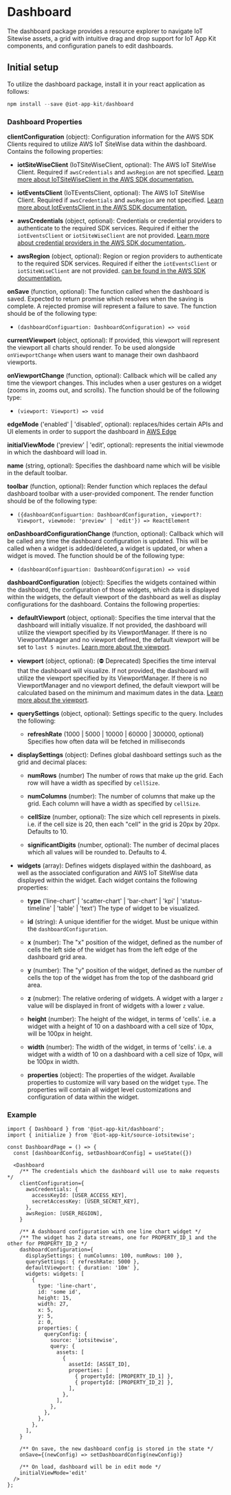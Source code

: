 
<Meta title="Components/Dashboard" />

# Dashboard

The dashboard package provides a resource explorer to navigate IoT Sitewise assets, a grid with intuitive drag and drop support for IoT App Kit components, and configuration panels to edit dashboards.

## Initial setup

To utilize the dashboard package, install it in your react application as follows:

```js
npm install --save @iot-app-kit/dashboard
```

### Dashboard Properties

**clientConfiguration** (object): Configuration information for the AWS SDK Clients required to utilize AWS IoT SiteWise data within the dashboard. Contains the following properties:

- **iotSiteWiseClient** (IoTSiteWiseClient, optional): The AWS IoT SiteWise Client. Required if `awsCredentials` and `awsRegion` are not specified. [Learn more about IoTSiteWiseClient in the AWS SDK documentation.](https://docs.aws.amazon.com/AWSJavaScriptSDK/v3/latest/clients/client-iotsitewise/) 

- **iotEventsClient** (IoTEventsClient, optional): The AWS IoT SiteWise Client. Required if `awsCredentials` and `awsRegion` are not specified. [Learn more about IotEventsClient in the AWS SDK documentation.](https://docs.aws.amazon.com/AWSJavaScriptSDK/v3/latest/clients/client-iot-events/)

- **awsCredentials** (object, optional): Credentials or credential providers to authenticate to the required SDK services. Required if either the `iotEventsClient` or `iotSiteWiseClient` are not provided. [Learn more about credential providers in the AWS SDK documentation.](https://docs.aws.amazon.com/AWSJavaScriptSDK/v3/latest/modules/_aws_sdk_credential_providers.html).

- **awsRegion** (object, optional): Region or region providers to authenticate to the required SDK services. Required if either the `iotEventsClient` or `iotSiteWiseClient` are not provided. [can be found in the AWS SDK documentation.](https://docs.aws.amazon.com/AWSJavaScriptSDK/v3/latest/index.html)

**onSave** (function, optional): The function called when the dashboard is saved. Expected to return promise which resolves when the saving is complete. A rejected promise
will represent a failure to save. The function should be of the following type:
- `(dashboardConfiguartion: DashboardConfiguration) => void`

**currentViewport** (object, optional): If provided, this viewport will represent the viewport all charts should render. To be used alongside `onViewportChange` when users want to manage their own dashbaord viewports. 

**onViewportChange** (function, optional): Callback which will be called any time the viewport changes. This includes when a user gestures on a widget (zooms in, zooms out, and scrolls). The function should be of the following type:
- `(viewport: Viewport) => void`

**edgeMode** ('enabled' | 'disabled', optional): replaces/hides certain APIs and UI elements in order to support the dashboard in [AWS Edge](https://aws.amazon.com/edge/)

**initialViewMode** ('preview' | 'edit', optional): represents the initial viewmode in which the dashboard will load in.

**name** (string, optional): Specifies the dashboard name which will be visible in the default toolbar.

**toolbar** (function, optional): Render function which replaces the defaul dashboard toolbar with a user-provided component. The render function should be of the following type:
- `({dashboardConfiguartion: DashboardConfiguration, viewport?: Viewport, viewmode: 'preview' | 'edit'}) => ReactElement`

**onDashboardConfigurationChange** (function, optional): Callback which will be called any time the dashboard configuration is updated. This will be called when a widget is added/deleted, a widget is updated, or when a widget is moved. The function should be of the following type:
- `(dashboardConfiguartion: DashboardConfiguration) => void`

**dashboardConfiguration** (object): Specifies the widgets contained within the dashboard, the configuration of those widgets, which data is displayed within the widgets, the default viewport of the dashboard
as well as display configurations for the dashboard. Contains the following properties:

- **defaultViewport** (object, optional): Specifies the time interval that the dashboard will initially visualize. If not provided, the dashboard will utilize the viewport specified by its ViewportManager. If there is no ViewportManager and no viewport defined, the default viewport will be set to `last 5 minutes`. [Learn more about the viewport](/docs/core-viewport--docs).

- **viewport** (object, optional): (⛔️ Deprecated) Specifies the time interval that the dashboard will visualize. If not provided, the dashboard will utilize the viewport specified by its ViewportManager. If there is no ViewportManager and no viewport defined, the default viewport will be calculated based on the minimum and maximum dates in the data. [Learn more about the viewport](/docs/core-viewport--docs).

- **querySettings** (object, optional): Settings specific to the query. Includes the following:
  - **refreshRate** (1000 | 5000 | 10000 | 60000 | 300000, optional) Specifies how often data will be fetched in milliseconds

- **displaySettings** (object): Defines global dashboard settings such as the grid and decimal places:
  - **numRows** (number) The number of rows that make up the grid. Each row will have a width as specified by `cellSize`.

  - **numColumns** (number): The number of columns that make up the grid. Each column will have a width as specified by `cellSize`.

  - **cellSize** (number, optional): The size which cell represents in pixels. i.e. if the cell size is 20, then each "cell" in the grid is 20px by 20px. Defaults to 10.

  - **significantDigits** (number, optional): The number of decimal places which all values will be rounded to. Defaults to 4.

- **widgets** (array): Defines widgets displayed within the dashboard, as well as the associated configuration and AWS IoT SiteWise data displayed within the widget. Each widget contains the following properties:
  - **type** ('line-chart' | 'scatter-chart' | 'bar-chart' | 'kpi' | 'status-timeline' | 'table' | 'text') The type of widget to be visualized.

  - **id** (string): A unique identifier for the widget. Must be unique within the `dashboardConfiguration`.

  - **x** (number): The "x" position of the widget, defined as the number of cells the left side of the widget has from the left edge of the dashboard grid area.

  - **y** (number): The "y" position of the widget, defined as the number of cells the top of the widget has from the top of the dashboard grid area.

  - **z** (nubmer): The relative ordering of widgets. A widget with a larger `z` value will be displayed in front of widgets with a lower `z` value.

  - **height** (number): The height of the widget, in terms of 'cells'. i.e. a widget with a height of 10 on a dashboard with a cell size of 10px, will be 100px in height.

  - **width** (number): The width of the widget, in terms of 'cells'. i.e. a widget with a width of 10 on a dashboard with a cell size of 10px, will be 100px in width.

  - **properties** (object): The properties of the widget. Available properties to customize will vary based on the widget `type`. The properties will contain all widget level customizations
    and configuration of data within the widget.


### Example

```
import { Dashboard } from '@iot-app-kit/dashboard';
import { initialize } from '@iot-app-kit/source-iotsitewise';

const DashboardPage = () => {
  const [dashboardConfig, setDashboardConfig] = useState({})

  <Dashboard
    /** The credentials which the dashboard will use to make requests */
    clientConfiguration={
      awsCredentials: {
        accessKeyId: [USER_ACCESS_KEY],
        secretAccessKey: [USER_SECRET_KEY],
      },
      awsRegion: [USER_REGION],
    }

    /** A dashboard configuration with one line chart widget */
    /** The widget has 2 data streams, one for PROPERTY_ID_1 and the other for PROPERTY_ID_2 */
    dashboardConfiguration={
      displaySettings: { numColumns: 100, numRows: 100 },
      querySettings: { refreshRate: 5000 },
      defaultViewport: { duration: '10m' },
      widgets: widgets: [
        {
          type: 'line-chart',
          id: 'some id',
          height: 15,
          width: 27,
          x: 5,
          y: 5,
          z: 0,
          properties: {
            queryConfig: {
              source: 'iotsitewise',
              query: {
                assets: [
                  {
                    assetId: [ASSET_ID],
                    properties: [
                      { propertyId: [PROPERTY_ID_1] },
                      { propertyId: [PROPERTY_ID_2] },
                    ],
                  },
                ],
              },
            },
          },
        },
      ],
    }

    /** On save, the new dashboard config is stored in the state */
    onSave={(newConfig) => setDashboardConfig(newConfig)}

    /** On load, dashboard will be in edit mode */
    initialViewMode='edit'
  /> 
};

```